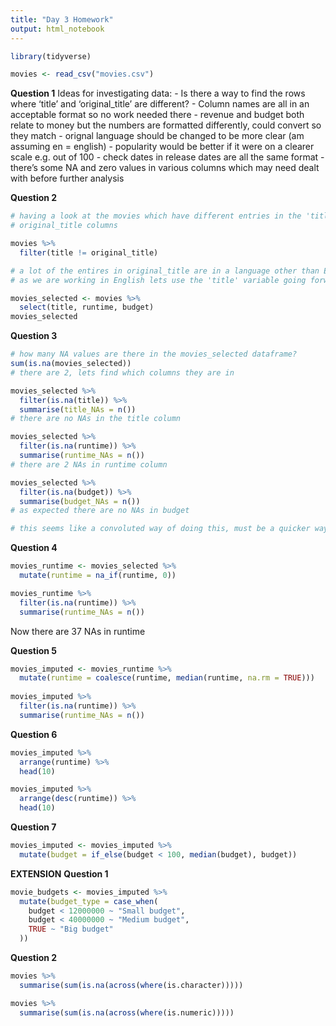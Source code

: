 ```yaml
---
title: "Day 3 Homework"
output: html_notebook
---
```


```r
library(tidyverse)
```

```r
movies <- read_csv("movies.csv")
```

**Question 1**
Ideas for investigating data:
- Is there a way to find the rows where 'title' and 'original_title' are different?
- Column names are all in an acceptable format so no work needed there
- revenue and budget both relate to money but the numbers are formatted differently,
could convert so they match
- orignal language should be changed to be more clear (am assuming en = english)
- popularity would be better if it were on a clearer scale e.g. out of 100
- check dates in release dates are all the same format
- there's some NA and zero values in various columns which may need dealt with
before further analysis

**Question 2**

```r
# having a look at the movies which have different entries in the 'title' and 
# original_title columns

movies %>% 
  filter(title != original_title)

# a lot of the entires in original_title are in a language other than English
# as we are working in English lets use the 'title' variable going forward

```

```r
movies_selected <- movies %>% 
  select(title, runtime, budget)
movies_selected
```

**Question 3**

```r
# how many NA values are there in the movies_selected dataframe?
sum(is.na(movies_selected))
# there are 2, lets find which columns they are in 

movies_selected %>% 
  filter(is.na(title)) %>% 
  summarise(title_NAs = n()) 
# there are no NAs in the title column

movies_selected %>% 
  filter(is.na(runtime)) %>% 
  summarise(runtime_NAs = n())
# there are 2 NAs in runtime column

movies_selected %>% 
  filter(is.na(budget)) %>% 
  summarise(budget_NAs = n())
# as expected there are no NAs in budget

# this seems like a convoluted way of doing this, must be a quicker way?
```

**Question 4**

```r
movies_runtime <- movies_selected %>% 
  mutate(runtime = na_if(runtime, 0))

movies_runtime %>% 
  filter(is.na(runtime)) %>% 
  summarise(runtime_NAs = n())
```
Now there are 37 NAs in runtime

**Question 5**



```r
movies_imputed <- movies_runtime %>%
  mutate(runtime = coalesce(runtime, median(runtime, na.rm = TRUE)))
  
movies_imputed %>% 
  filter(is.na(runtime)) %>% 
  summarise(runtime_NAs = n())
```

**Question 6**

```r
movies_imputed %>% 
  arrange(runtime) %>% 
  head(10)
```

```r
movies_imputed %>% 
  arrange(desc(runtime)) %>% 
  head(10)
```

**Question 7**

```r
movies_imputed <- movies_imputed %>% 
  mutate(budget = if_else(budget < 100, median(budget), budget))
```

**EXTENSION**
**Question 1**

```r
movie_budgets <- movies_imputed %>% 
  mutate(budget_type = case_when(
    budget < 12000000 ~ "Small budget",
    budget < 40000000 ~ "Medium budget",
    TRUE ~ "Big budget"
  ))
```

**Question 2**



```r
movies %>% 
  summarise(sum(is.na(across(where(is.character)))))
```

```r
movies %>% 
  summarise(sum(is.na(across(where(is.numeric)))))
```

